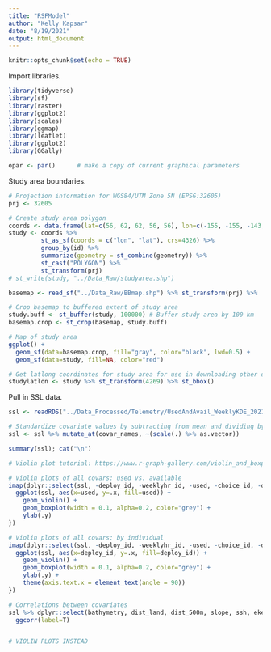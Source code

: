 ```yaml
---
title: "RSFModel"
author: "Kelly Kapsar"
date: "8/19/2021"
output: html_document
---
```


```r
knitr::opts_chunk$set(echo = TRUE)
```

Import libraries. 

```r
library(tidyverse)
library(sf)
library(raster)
library(ggplot2)
library(scales)
library(ggmap)
library(leaflet)
library(ggplot2)
library(GGally)

opar <- par()      # make a copy of current graphical parameters
```

Study area boundaries. 

```r
# Projection information for WGS84/UTM Zone 5N (EPSG:32605)
prj <- 32605

# Create study area polygon
coords <- data.frame(lat=c(56, 62, 62, 56, 56), lon=c(-155, -155, -143, -143, -155), id="study")
study <- coords %>% 
         st_as_sf(coords = c("lon", "lat"), crs=4326) %>% 
         group_by(id) %>% 
         summarize(geometry = st_combine(geometry)) %>%  
         st_cast("POLYGON") %>% 
         st_transform(prj)
# st_write(study, "../Data_Raw/studyarea.shp")

basemap <- read_sf("../Data_Raw/BBmap.shp") %>% st_transform(prj) %>%  st_buffer(0)

# Crop basemap to buffered extent of study area 
study.buff <- st_buffer(study, 100000) # Buffer study area by 100 km
basemap.crop <- st_crop(basemap, study.buff)

# Map of study area 
ggplot() +
  geom_sf(data=basemap.crop, fill="gray", color="black", lwd=0.5) +
  geom_sf(data=study, fill=NA, color="red")

# Get latlong coordinates for study area for use in downloading other data sets
studylatlon <- study %>% st_transform(4269) %>% st_bbox()

```

Pull in SSL data. 

```r

ssl <- readRDS("../Data_Processed/Telemetry/UsedAndAvail_WeeklyKDE_20211014.rds")

# Standardize covariate values by subtracting from mean and dividing by standard deviation
ssl <- ssl %>% mutate_at(covar_names, ~(scale(.) %>% as.vector))

```


```r

summary(ssl); cat("\n")

# Violin plot tutorial: https://www.r-graph-gallery.com/violin_and_boxplot_ggplot2.html

# Violin plots of all covars: used vs. available
imap(dplyr::select(ssl, -deploy_id, -weeklyhr_id, -used, -choice_id, -date, -year, -ais_bounds, -weekofyear), ~ {
  ggplot(ssl, aes(x=used, y=.x, fill=used)) +
    geom_violin() +
    geom_boxplot(width = 0.1, alpha=0.2, color="grey") +
    ylab(.y)
})

# Violin plots of all covars: by individual
imap(dplyr::select(ssl, -deploy_id, -weeklyhr_id, -used, -choice_id, -date, -year, -ais_bounds, -weekofyear), ~ {
  ggplot(ssl, aes(x=deploy_id, y=.x, fill=deploy_id)) +
    geom_violin() +
    geom_boxplot(width = 0.1, alpha=0.2, color="grey") +
    ylab(.y) +
    theme(axis.text.x = element_text(angle = 90))
})

# Correlations between covariates 
ssl %>% dplyr::select(bathymetry, dist_land, dist_500m, slope, ssh, eke, wind, fish, ship, sst, prox_ships_km, prox_fish_km)%>% 
  ggcorr(label=T)


# VIOLIN PLOTS INSTEAD
```



